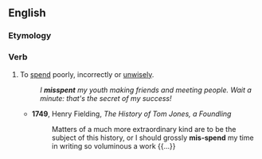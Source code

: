 ==English==

===Etymology===
{{prefix|mis|spend|lang=en}}

===Verb===
{{en-verb|misspends|misspending|misspent}}

# To [[spend]] poorly, incorrectly or [[unwisely]].
#: ''I '''misspent''' my youth making friends and meeting people. Wait a minute: that's the secret of my success!''
#* '''1749''', Henry Fielding, ''The History of Tom Jones, a Foundling''
#*: Matters of a much more extraordinary kind are to be the subject of this history, or I should grossly '''mis-spend''' my time in writing so voluminous a work {{...}}